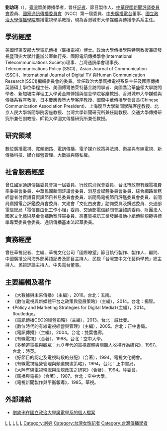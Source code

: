 '''劉幼琍'''（{{bd|？||||catIdx=L劉}}），[[臺灣|臺灣]]留美傳播學者，曾任[[記者|記者]]、節目製作人、[[中華民國新聞評議委員會|中華民國新聞評議委員會]]委員、[[國家通訊傳播委員會|國家通訊傳播委員會]]（NCC）第一屆委員、[[中央廣播電台|中央廣播電台]]董事、[[國立政治大學傳播學院|國立政治大學傳播學院]]廣播電視學系教授，現為香港城市大學媒體與傳播學系系主任。

== 學術經歷 ==
美國印第安那大學電訊傳播（廣播電視）博士。政治大學傳播學院特聘教授兼研發長暨頂尖大學計畫辦公室執行長、國際電訊傳播學會(International Telecommunications Society)理事、台灣通訊學會理事長、Telecommunications Policy (SSCI)、Asian Journal of Communication (SSCI)、International Journal of Digital TV 與Human Communication Research(SSCI)編輯委員會的委員。曾任政治大學廣播電視系系主任及國際傳播英語碩士學位學程主任、美國傅爾伯萊特基金訪問學者、美國喬治華盛頓大學訪問學者、新加坡南洋理工大學黃金輝傳播與信息學院客座教授、香港城市大學媒體與傳播系客座教授、日本慶應義塾大學客座教授、國際中華傳播學會會長(Chinese Communication Association President)、上海復旦大學新聞學院客座教授、北京人民大學新聞學院客座教授、台灣大學新聞研究所兼任副教授、交通大學傳播研究所兼任副教授、師範大學圖文傳播研究所兼任教授。

== 研究領域 ==
數位廣播電視、寬頻網路、電訊傳播、電子媒介政策與法規、衛星與有線電視、新傳播科技、媒介經營管理、大數據與隱私權。

== 社會服務經歷 ==
曾任國家通訊傳播委員會第一屆委員、行政院消保會委員、台北市政府有線電視費率委員會委員、中華民國新聞評議會委員、消基會媒體委員會委員、綜合網路業務經營者付費語音資訊節目甚易委員會委員、新聞局電視節目評鑑委員會委員、新聞局廣播電台評鑑委員會委員、文建會「文化白皮書」諮詢委員及撰述委員、交通部電信總局「電信自由化工作小組」委員、交通部電信顧問會議諮詢委員、財團法人國家文化藝術基金會補助案評審委員、高畫質視訊工業發展推動小組傳輸規範與標準專案委員會委員、通訊傳播基本法起草委員。

== 實務經歷 ==
曾任華視記者、主編、華視文化公司「國際瞭望」節目執行製作、製作人、顧問、中國廣播公司海外部英語記者及節目主持人、民視「台灣空中文化藝術學苑」總主持人、民視評論主持人、中央電台董事。

== 主要編輯及著作 ==
* 《大數據與未來傳播》（主編），2016。台北：五南。
* 《數位電視與新媒體平台之政策與發展策略》（主編），2014。台北：揚智。
* 《Policy and Marketing Strategies for Digital Media》（主編），2014。Routledge。
* 《電訊傳播CEO的經營策略》（主編），2013。台北：威仕曼。
* 《數位時代的有線電視經營與管理》（主編），2005。台北：正中書局。
* 《電訊傳播》（主編），2004。台北：雙葉書廊。
* 《有線電視》（合著），1998。台北：空中大學。
* 《多頻道電視與觀眾：九０年代的電視媒體與閱聽人收視行為研究》，1997。台北：時英。
* 《好節目的認定及電視時段的分配》（合著），1994。電視文化總會。
* 《有線電視經營管理與頻道規畫策略》，1994。台北：正中書局。
* 《大陸有線電視現況與法規政策之研究》（合著），1994。陸委會。
* 《廣播與電視》（合著），1987。台北：空中大學。
* 《電視新聞製作與平衡報導》，1985。華視。

==外部連結==
*[https://web.archive.org/web/20130710091926/http://www.rtv.nccu.edu.tw/people/bio.php?PID=56902 劉幼琍在國立政治大學廣電學系的個人檔案] {{zh-tw}}


[[Category:國家通訊傳播委員會委員|L]]
[[Category:國立政治大學教授|L]]
[[Category:淡江大學校友|L]]
[[Category:印第安那大學校友|L]]
[[Category:華盛頓州立大學校友|L]]
[[Category:刘姓|Category:刘姓]]
[[Category:台灣女性記者|Category:台灣女性記者]]
[[Category:台灣傳播學者|Category:台灣傳播學者]]